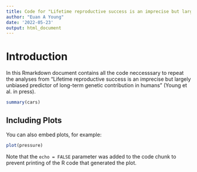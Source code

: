 ```yaml
---
title: Code for "Lifetime reproductive success is an imprecise but largely unbiased predictor of long-term genetic contribution in humans"
author: "Euan A Young"
date: '2022-05-23'
output: html_document
---
```


# Introduction

In this Rmarkdown document contains all the code neccesssary to repeat the analyses from "Lifetime reproductive success is an imprecise but largely unbiased predictor of long-term genetic contribution in humans" (Young et al. in press). 

```r
summary(cars)
```

## Including Plots

You can also embed plots, for example:

```r
plot(pressure)
```

Note that the `echo = FALSE` parameter was added to the code chunk to prevent printing of the R code that generated the plot.
